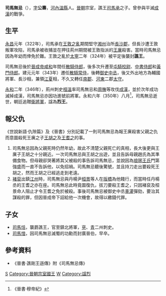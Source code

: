 '''司馬無忌'''（{{bd|4世紀||350年|catIdx=S}}），[[表字|字]]'''公壽'''，[[河內郡_(中國)|河內]][[溫縣|溫縣]]人。[[晉朝|晉朝]]宗室，譙王[[司馬承_(譙王)|司馬承]]之子。曾參與平滅[[成漢|成漢]]的戰爭。

== 生平 ==
[[永昌_(東晉)|永昌]]元年（322年），司馬承在[[王敦之亂|王敦之亂]]期間堅守[[湘州|湘州]]治所[[長沙郡|長沙郡]]，但長沙遭王敦叛軍攻陷，司馬承被收捕並在押往荊州期間被王敦指派的[[王廙|王廙]]殺害。當時司馬無忌因為年幼而倖免於難。王敦之亂於[[太寧_(東晉)|太寧]]二年（324年）被平定後襲封'''譙王'''。

司馬無忌後於[[晉成帝|晉成帝]][[咸和_(東晉)|咸和]]年間任[[散騎侍郎|散騎侍郎]]，後多次升遷至[[屯騎校尉|屯騎校尉]]、[[中書侍郎|中書侍郎]]和[[黃門侍郎|黃門侍郎]]。建元元年（343年）遷任[[散騎常侍|散騎常侍]]，後轉[[御史中丞|御史中丞]]，後又外出地方為輔國將軍、長沙相，兼領[[江夏|江夏]]相，不久又轉任[[南郡|南郡]]、[[河東|河東]]二郡[[太守|太守]]。

[[永和_(東晉)|永和]]二年（346年），荊州刺史[[桓溫|桓溫]]率司馬無忌和[[周撫|周撫]]等攻伐[[成漢|成漢]]，並於次年成功滅掉成漢，司馬無忌亦因功進號前將軍。永和六年（350年）八月<ref>《晉書·穆帝紀》</ref>，司馬無忌逝世，朝廷追贈[[衞將軍|衞將軍]]，諡為'''烈王'''。

== 報父仇 ==
《世說新語·仇隙篇》及《晉書》分別記載了一則司馬無忌為報王廙殺害父親之仇而意圖殺死王廙之子[[王胡之|王胡之]]及[[王耆之|王耆之]]的事。
#司馬無忌因為父親死時仍然年幼，故此不清楚父親死亡的真相，長大後更與王廙子王胡之十分親近。一次司馬無忌與王胡之出遊，並且告訴母親趙氏為其準備食物。但母親卻哭著將其父被殺的事告訴司馬無忌，並說因為[[琅琊王氏|琅琊王氏]]門第強盛而一直不告訴他，以免招禍。司馬無忌聽後驚號，並且持刀走出要殺死王胡之，然而王胡之已經逃走到老遠。
#[[褚裒|褚裒]]出鎮[[江州|江州]]時，司馬無忌與丹楊尹[[桓景|桓景]]等人在[[版橋|版橋]]為他餞行，而當時任丹楊丞的王耆之亦在座。司馬無忌此時竟圖復仇，拔刀要殺王耆之，只因褚裒及桓景命人阻止才令王耆之免於被殺。事後司馬無忌被御史中丞[[車灌|車灌]]彈劾，要治其謀殺的罪，但因晉成帝下詔給他一次機會，故得以繳錢代罪。

== 子女 ==
*[[司馬恬|司馬恬]]，襲爵譙王，官至鎮北將軍，[[兗州_(古代)|兗]]、[[青州_(古代)|青]]二州刺史。
*[[司馬愔|司馬愔]]，因司馬無忌滅蜀的功勳而封廣晉伯，早卒。

== 參考資料 ==
*《晉書·譙剛王遜傳》附《司馬無忌傳》

{{start box}}
{{s-before|父[[司馬承|司馬承]]}}
{{s-title|[[晉朝藩王列表#譙國|晉朝譙王]]|324年—350年}}
{{s-after|子[[司馬恬|司馬恬]]}}
{{end box}}

[[Category:晉朝軍事人物|S]]
[[Category:晉朝宗室國王|Category:晉朝宗室國王]]
[[Category:司马姓|W]]
[[Category:諡烈|Category:諡烈]]